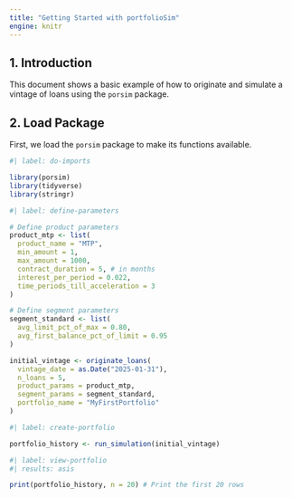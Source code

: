```yaml
---
title: "Getting Started with portfolioSim"
engine: knitr
---
```


## 1. Introduction

This document shows a basic example of how to originate and simulate a vintage of loans using the `porsim` package.

## 2. Load Package

First, we load the `porsim` package to make its functions available.

```r
#| label: do-imports

library(porsim)
library(tidyverse)
library(stringr)
```


```r
#| label: define-parameters

# Define product parameters
product_mtp <- list(
  product_name = "MTP",
  min_amount = 1,
  max_amount = 1000,
  contract_duration = 5, # in months
  interest_per_period = 0.022,
  time_periods_till_acceleration = 3
)

# Define segment parameters
segment_standard <- list(
  avg_limit_pct_of_max = 0.80,
  avg_first_balance_pct_of_limit = 0.95
)

initial_vintage <- originate_loans(
  vintage_date = as.Date("2025-01-31"),
  n_loans = 5,
  product_params = product_mtp,
  segment_params = segment_standard,
  portfolio_name = "MyFirstPortfolio"
)
```


```r
#| label: create-portfolio

portfolio_history <- run_simulation(initial_vintage)
```


```r
#| label: view-portfolio
#| results: asis

print(portfolio_history, n = 20) # Print the first 20 rows

```

